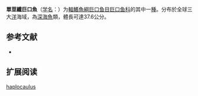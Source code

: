 {{Speciesbox
| name = 單莖纖巨口魚
| status = NE
| status_system = IUCN3.1
| image = 
| genus = Leptostomias
| species = haplocaulus
| authority = Regan & Trewavas, 1930
| synonyms = *''Leptostomias haploclonus''<br /><small>Regan & Trewavas, 1930</small>
}}

'''單莖纖巨口魚'''（[[学名|学名]]：{{lang|la|''Leptostomias haplocaulus''}}）为[[輻鰭魚綱|輻鰭魚綱]][[巨口鱼目|巨口鱼目]][[巨口鱼科|巨口鱼科]]的其中一[[種|種]]。分布於全球三大[[洋|洋]]海域，為[[深海魚|深海魚]]類，體長可達37.6公分。

== 参考文献 ==
{{refbegin}}
*{{FishBase_species|genus=Leptostomias|species=haplocaulus|year=2012|month=2}}
{{refend}}

== 扩展阅读 ==
{{refbegin}}
{{wikispecies-inline|Leptostomias haplocaulus|單莖纖巨口魚}}
{{refend}}
{{Taxonbar|from=Q1108437}}

[[Category:纤巨口鱼属|haplocaulus]]